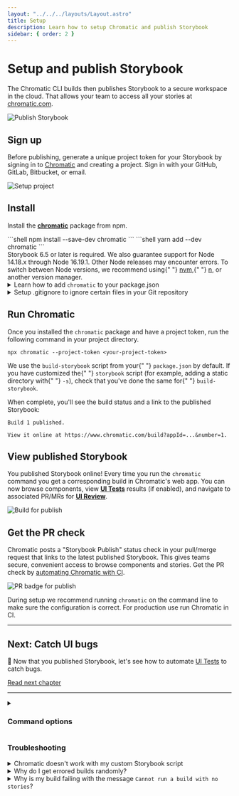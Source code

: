```yaml
---
layout: "../../../layouts/Layout.astro"
title: Setup
description: Learn how to setup Chromatic and publish Storybook
sidebar: { order: 2 }
---
```



# Setup and publish Storybook

The Chromatic CLI builds then publishes Storybook to a secure workspace in the cloud. That allows your team to access all your stories at [chromatic.com](https://www.chromatic.com/start).

![Publish Storybook](../../../images/workflow-publish.png)

## Sign up

Before publishing, generate a unique project token for your Storybook by signing in to [Chromatic](https://www.chromatic.com/start) and creating a project. Sign in with your GitHub, GitLab, Bitbucket, or email.

<DemoChromaticUnlinked />

![Setup project](../../../images/setup.png)

## Install

Install the [**chromatic**](https://www.npmjs.com/package/chromatic) package from npm.

<Tabs>
  <TabItem label="npm">
  ```shell
  npm install --save-dev chromatic
  ```
  </TabItem>

  <TabItem label="yarn">
  ```shell
  yarn add --dev chromatic
  ```
  </TabItem>
</Tabs>

<div class="aside">
  Storybook 6.5 or later is required. We also guarantee support for Node 14.18.x
  through Node 16.19.1. Other Node releases may encounter errors. To switch
  between Node versions, we recommend using{" "}
  <a href="https://github.com/nvm-sh/nvm">nvm</a>,{" "}
  <a href="https://github.com/tj/n">n</a>, or another version manager.
</div>

<details>
<summary>Learn how to add <code>chromatic</code> to your package.json</summary>

The `chromatic` command will also give you the option of adding an npm script to your `package.json` so you can run future builds with `npm run chromatic/yarn chromatic`. If you want to add it manually, it should look something like:

```json
{
  "scripts": {
    "chromatic": "chromatic"
  }
}
```

The above script command will pick up your project token by reading the `CHROMATIC_PROJECT_TOKEN` environment variable. After adding the above, ensure you set `CHROMATIC_PROJECT_TOKEN` when you run builds - such as in your CI config.

If you allowed `chromatic` to add the above line, it will also have written the environment variable to your `package.json`. This environment variable can also be set via your CI config for extra privacy.

</details>

<details>
<summary>Setup .gitignore to ignore certain files in your Git repository</summary>

Running the Chromatic command may generate certain files for logging and debugging purposes. Exactly which files it generates depends on your configuration, but these entries should likely be added to your `.gitignore` file:

```
build-storybook.log
chromatic.log
chromatic-build-*.xml
chromatic-diagnostics.json
```

</details>

## Run Chromatic

Once you installed the `chromatic` package and have a project token, run the following command in your project directory.

```shell
npx chromatic --project-token <your-project-token>
```

<div class="aside">
  We use the <code>build-storybook</code> script from your{" "}
  <code>package.json</code> by default. If you have customized the{" "}
  <code>storybook</code> script (for example, adding a static directory with{" "}
  <code>-s</code>), check that you've done the same for{" "}
  <code>build-storybook</code>.
</div>

When complete, you'll see the build status and a link to the published Storybook:

```shell
Build 1 published.

View it online at https://www.chromatic.com/build?appId=...&number=1.
```

## View published Storybook

You published Storybook online! Every time you run the `chromatic` command you get a corresponding build in Chromatic's web app. You can now browse components, view [**UI Tests**](/docs/test) results (if enabled), and navigate to associated PR/MRs for [**UI Review**](/docs/review).

![Build for publish](../../../images/build-publish-only.png)

## Get the PR check

Chromatic posts a "Storybook Publish" status check in your pull/merge request that links to the latest published Storybook. This gives teams secure, convenient access to browse components and stories. Get the PR check by [automating Chromatic with CI](/docs/storybook/ci).

![PR badge for publish](../../../images/prbadge-publish.png)

<div class="aside">
  During setup we recommend running <code>chromatic</code> on the command line
  to make sure the configuration is correct. For production use run Chromatic in
  CI.
</div>

---

## Next: Catch UI bugs

📸 Now that you published Storybook, let's see how to automate [UI Tests](/docs/storybook/test) to catch bugs.

<a class="btn primary round" href="/docs/storybook/test">
  Read next chapter
</a>

---

<details>
<summary><h3 class="no-anchor">Command options</h3></summary>

If you have customized the way your Storybook runs, you may need to pass additional options to the `chromatic` command. Learn more in the [package documentation](https://github.com/chromaui/chromatic-cli#main-options).

</details>

### Troubleshooting

<TroubleshootingSetup />

<details>
<summary>Chromatic doesn't work with my custom Storybook script</summary>

We do our best to interpret your Storybook script in package.json, but you might need to pass additional options to the `chromatic` command. [Check out all the options »](/docs/cli)

</details>

<details>
<summary>Why do I get errored builds randomly?</summary>

Chromatic builds and runs Storybook flawlessly _most of the time_, but we're not perfect (we wish). Sometimes builds don't run due to rare infrastructure issues. If this happens, try to re-run the build via your CI provider. We keep track of these errors to improve the service.

</details>

<details>
<summary>Why is my build failing with the message <code>Cannot run a build with no stories</code>?</summary>

This happens if certain stories were disabled via the [`chromatic: { disable: true }`](/docs/ignoring-elements#ignore-stories) option at a higher level.

To solve this you can:

1. Remove the top-level [`chromatic: { disable: true }`](/docs/ignoring-elements#ignore-stories) option
1. Enable snapshots for specific stories
1. Run `yarn storybook-build` locally and fix the issues in your stories

</details>
